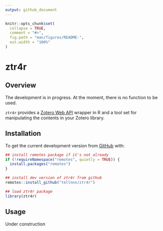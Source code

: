 ```yaml
---
output: github_document
---
```


<!-- README.md is generated from README.Rmd. Please edit that file -->

```r
knitr::opts_chunk$set(
  collapse = TRUE,
  comment = "#>",
  fig.path = "man/figures/README-",
  out.width = "100%"
)
```

# ztr4r

<!-- badges: start -->
<!-- badges: end -->

## Overview

The development is in progress. At the moment, there is no function to be used.

`ztr4r` provides a [Zotero Web API](https://www.zotero.org/support/dev/web_api/v3/basics) wrapper in R and a tool set for manipulating the contents in your Zotero library.

## Installation

To get the current development version from [GitHub](https://github.com/) with:

``` r
## install remotes package if it's not already
if (!requireNamespace("remotes", quietly = TRUE)) {
  install.packages("remotes")
}

## install dev version of ztr4r from github
remotes::install_github("tellnnn/ztr4r")

## load ztr4r package
library(ztr4r)
```

## Usage

Under construction
